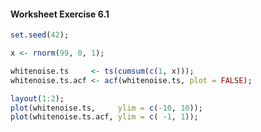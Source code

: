 
#### Worksheet Exercise 6.1


```r

set.seed(42);

x <- rnorm(99, 0, 1);

whitenoise.ts     <- ts(cumsum(c(1, x)));
whitenoise.ts.acf <- acf(whitenoise.ts, plot = FALSE);
```

```r
layout(1:2);
plot(whitenoise.ts,     ylim = c(-10, 10));
plot(whitenoise.ts.acf, ylim = c( -1, 1));
```
